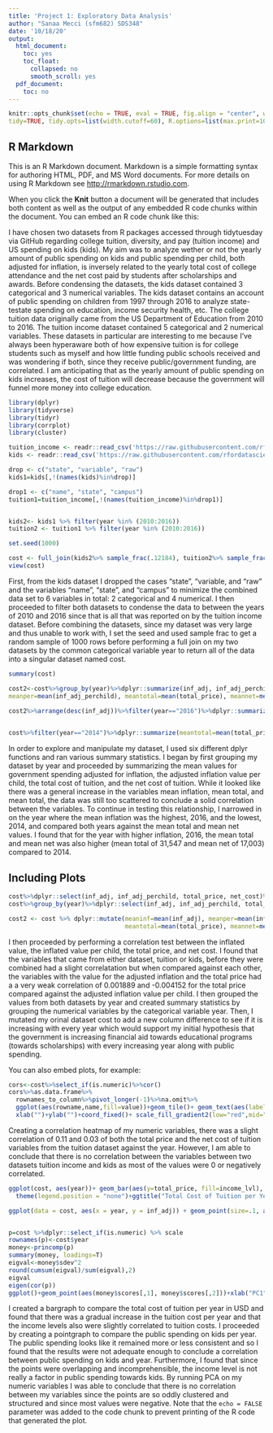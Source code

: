 ```yaml
---
title: 'Project 1: Exploratory Data Analysis'
author: "Sanaa Mecci (sfm682) SDS348" 
date: '10/18/20'
output:
  html_document:
    toc: yes
    toc_float:
      collapsed: no
      smooth_scroll: yes
  pdf_document:
    toc: no
---
```


```r
knitr::opts_chunk$set(echo = TRUE, eval = TRUE, fig.align = "center", warning = F, message = F,
tidy=TRUE, tidy.opts=list(width.cutoff=60), R.options=list(max.print=100))
```

## R Markdown

This is an R Markdown document. Markdown is a simple formatting syntax for authoring HTML, PDF, and MS Word documents. For more details on using R Markdown see <http://rmarkdown.rstudio.com>.

When you click the **Knit** button a document will be generated that includes both content as well as the output of any embedded R code chunks within the document. You can embed an R code chunk like this:

I have chosen two datasets from R packages accessed through tidytuesday 
via GitHub regarding college tuition, diversity, and pay (tuition income) 
and US spending on kids (kids). My aim was to analyze wether or not the 
yearly amount of public spending on kids and public spending per child, 
both adjusted for inflation, is inversely related to the yearly total 
cost of college attendance and the net cost paid by students after 
scholarships and awards. Before condensing the datasets, the kids dataset 
contained 3 categorical and 3 numerical variables. The kids dataset contains 
an account of public spending on children from 1997 through 2016 to analyze 
state-testate spending on education, income security health, etc. The college 
tuition data originally came from the US Department of Education from 2010 to 2016. 
The tuition income dataset contained 5 categorical and 2 numerical variables. These 
datasets in particular are interesting to me because I’ve always been hyperaware 
both of how expensive tuition is for college students such as myself and how 
little funding public schools received and was wondering if both, since 
they receive public/government funding, are correlated. I am anticipating
that as the yearly amount of public spending on kids increases, the cost of 
tuition will decrease because the government will funnel more money into college 
education.

```r

library(dplyr)
library(tidyverse)
library(tidyr)
library(corrplot)
library(cluster)

tuition_income <- readr::read_csv('https://raw.githubusercontent.com/rfordatascience/tidytuesday/master/data/2020/2020-03-10/tuition_income.csv') 
kids <- readr::read_csv('https://raw.githubusercontent.com/rfordatascience/tidytuesday/master/data/2020/2020-09-15/kids.csv')

drop <- c("state", "variable", "raw")
kids1=kids[,!(names(kids)%in%drop)]

drop1 <- c("name", "state", "campus")
tuition1=tuition_income[,!(names(tuition_income)%in%drop1)]


kids2<- kids1 %>% filter(year %in% (2010:2016))
tuition2 <- tuition1 %>% filter(year %in% (2010:2016))

set.seed(1000)

cost <- full_join(kids2%>% sample_frac(.12184), tuition2%>% sample_frac(.006462), by="year")
view(cost)

```
First, from the kids dataset I dropped the cases “state”, “variable, and 
“raw” and the variables “name”, “state”, and “campus” to minimize the combined 
data set to 6 variables in total: 2 categorical and 4 numerical. I then proceeded 
to filter both datasets to condense the data to between the years of 2010 and 2016 
since that is all that was reported on by the tuition income dataset. Before 
combining the datasets, since my dataset was very large and thus unable to work 
with, I set the seed and used sample frac to get a random sample of 1000 rows 
before performing a full join on my two datasets by the common categorical variable 
year to return all of the data into a singular dataset named cost.
```r
summary(cost)

cost2<-cost%>%group_by(year)%>%dplyr::summarize(inf_adj, inf_adj_perchild, total_price, net_cost, income_lvl, meaninf=mean(inf_adj),
meanper=mean(inf_adj_perchild), meantotal=mean(total_price), meannet=mean(net_cost)) 

cost2%>%arrange(desc(inf_adj))%>%filter(year=="2016")%>%dplyr::summarize(meantotal=mean(total_price),
                                                                        meannet=mean(net_cost))

cost%>%filter(year=="2014")%>%dplyr::summarize(meantotal=mean(total_price), meannet=mean(net_cost))
```
In order to explore and manipulate my dataset, I used six different dplyr functions and 
ran various summary statistics. I began by first grouping my dataset by year and proceeded 
by summarizing the mean values for government spending adjusted for inflation, the adjusted 
inflation value per child, the total cost of tuition, and the net cost of tuition. While it 
looked like there was a general increase in the variables mean inflation, mean total, and 
mean total, the data was still too scattered to conclude a solid correlation between the 
variables. To continue in testing this relationship, I narrowed in on the year where the 
mean inflation was the highest, 2016, and the lowest, 2014, and compared both years against 
the mean total and mean net values. I found that for the year with higher inflation, 2016, 
the mean total and mean net was also higher (mean total of 31,547 and mean net of 17,003) 
compared to 2014.

## Including Plots
```r
cost%>%dplyr::select(inf_adj, inf_adj_perchild, total_price, net_cost)%>% cor()
cost%>%group_by(year)%>%dplyr::select(inf_adj, inf_adj_perchild, total_price, net_cost)%>%summarize_all(sd)

cost2 <- cost %>% dplyr::mutate(meaninf=mean(inf_adj), meanper=mean(inf_adj_perchild),
                                meantotal=mean(total_price), meannet=mean(net_cost), difference = total_price - net_cost)
```
I then proceeded by performing a correlation test between the inflated value, the inflated
value per child, the total price, and net cost. I found that the variables that came from
either dataset, tuition or kids, before they were combined had a slight correlatation but 
when compared against each other, the variables with the value for the adjusted inflation 
and the total price had a a very weak correlation of 0.001889 and -0.004152 for the total
price compared against the adjusted inflation value per child. I then grouped the values
from both datasets by year and created summary statistics by grouping the numerical
variables by the categorical variable year. Then, I mutated my orinal dataset cost to
add a new column difference to see if it is increasing with every year which would support
my initial hypothesis that the government is increasing financial aid towards educational 
programs (towards scholarships) with every increasing year along with public spending.

You can also embed plots, for example:

```r
cors<-cost%>%select_if(is.numeric)%>%cor()
cors%>%as.data.frame%>%
  rownames_to_column%>%pivot_longer(-1)%>%na.omit%>% 
  ggplot(aes(rowname,name,fill=value))+geom_tile()+ geom_text(aes(label=round(value,2)))+ 
  xlab("")+ylab("")+coord_fixed()+ scale_fill_gradient2(low="red",mid="white", high="blue")

```
Creating a correlation heatmap of my numeric variables, there was a slight correlation of 
0.11 and 0.03 of both the total price and the net cost of tuition variables from the tuition
dataset against the year. However, I am able to conclude that there is no correlation between 
the variables between two datasets tuition income and kids as most of the values were 0 or 
negatively correlated.

```r
ggplot(cost, aes(year))+ geom_bar(aes(y=total_price, fill=income_lvl), stat="summary")+
  theme(legend.position = "none")+ggtitle("Total Cost of Tuition per Year")+ylab("Total Cost in USD")+xlab("Year")

ggplot(data = cost, aes(x = year, y = inf_adj)) + geom_point(size=.1, aes(color = income_lvl)) +ggtitle("Public Spending per Year")+ylab("Public Spending on Kids")+xlab("Year")


p=cost %>%dplyr::select_if(is.numeric) %>% scale
rownames(p)<-cost$year
money<-princomp(p)
summary(money, loadings=T)
eigval<-money$sdev^2
round(cumsum(eigval)/sum(eigval),2)
eigval
eigen(cor(p))
ggplot()+geom_point(aes(money$scores[,1], money$scores[,2]))+xlab("PC1")+ylab("PC2")
```
I created a bargraph to compare the total cost of tuition per year in USD and found that
there was a gradual increase in the tuition cost per year and that the income levels also
were slightly correlated to tuition costs. I proceeded by creating a pointgraph to compare 
the public spending on kids per year. The public spending looks like it remained more or less
consistent and so I found that the results were not adequate enough to conclude a correlation
between public spending on kids and year. Furthermore, I found that since the points were 
overlapping and incomprehensible, the income level is not really a factor in public spending
towards kids. By running PCA on my numeric variables I was able to conclude that there is no
correlation between my variables since the points are so oddly clustered and structured and 
since most values were negative.
Note that the `echo = FALSE` parameter was added to the code chunk to prevent printing of the R code that generated the plot.
